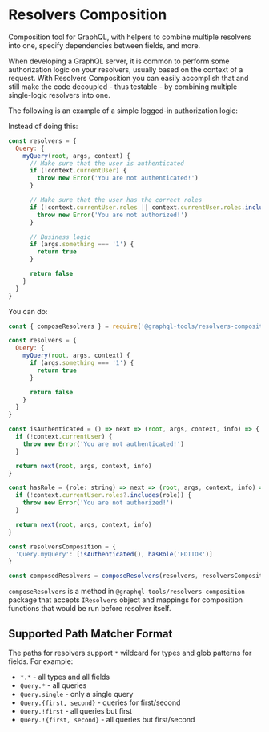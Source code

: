 # Resolvers Composition

Composition tool for GraphQL, with helpers to combine multiple resolvers into one, specify
dependencies between fields, and more.

When developing a GraphQL server, it is common to perform some authorization logic on your
resolvers, usually based on the context of a request. With Resolvers Composition you can easily
accomplish that and still make the code decoupled - thus testable - by combining multiple
single-logic resolvers into one.

The following is an example of a simple logged-in authorization logic:

Instead of doing this:

```js
const resolvers = {
  Query: {
    myQuery(root, args, context) {
      // Make sure that the user is authenticated
      if (!context.currentUser) {
        throw new Error('You are not authenticated!')
      }

      // Make sure that the user has the correct roles
      if (!context.currentUser.roles || context.currentUser.roles.includes('EDITOR')) {
        throw new Error('You are not authorized!')
      }

      // Business logic
      if (args.something === '1') {
        return true
      }

      return false
    }
  }
}
```

You can do:

```js
const { composeResolvers } = require('@graphql-tools/resolvers-composition')

const resolvers = {
  Query: {
    myQuery(root, args, context) {
      if (args.something === '1') {
        return true
      }

      return false
    }
  }
}

const isAuthenticated = () => next => (root, args, context, info) => {
  if (!context.currentUser) {
    throw new Error('You are not authenticated!')
  }

  return next(root, args, context, info)
}

const hasRole = (role: string) => next => (root, args, context, info) => {
  if (!context.currentUser.roles?.includes(role)) {
    throw new Error('You are not authorized!')
  }

  return next(root, args, context, info)
}

const resolversComposition = {
  'Query.myQuery': [isAuthenticated(), hasRole('EDITOR')]
}

const composedResolvers = composeResolvers(resolvers, resolversComposition)
```

`composeResolvers` is a method in `@graphql-tools/resolvers-composition` package that accepts
`IResolvers` object and mappings for composition functions that would be run before resolver itself.

## Supported Path Matcher Format

The paths for resolvers support `*` wildcard for types and glob patterns for fields. For example:

- `*.*` - all types and all fields
- `Query.*` - all queries
- `Query.single` - only a single query
- `Query.{first, second}` - queries for first/second
- `Query.!first` - all queries but first
- `Query.!{first, second}` - all queries but first/second
